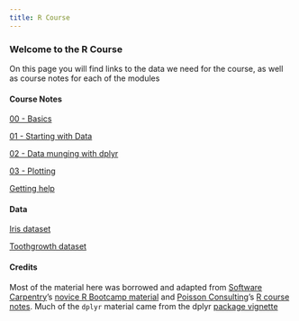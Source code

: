 ```yaml
---
title: R Course
---
```


### Welcome to the R Course

On this page you will find links to the data we need for the course, as well as course notes for each of the modules

#### Course Notes
[00 - Basics](00-basics.html)

[01 - Starting with Data](01-starting-with-data.html)

[02 - Data munging with dplyr](02-dplyr.html)

[03 - Plotting](03-plotting.html)

[Getting help](getting_help.html)

#### Data
[Iris dataset](data/iris.csv)

[Toothgrowth dataset](data/toothgrowth.csv)

#### Credits
Most of the material here was borrowed and adapted from 
[Software Carpentry](http://www.softwarecarpentry.org)'s
[novice R Bootcamp material](https://github.com/swcarpentry/bc/tree/master/novice/r)
and [Poisson Consulting](http://www.poissonconsulting.ca/)'s 
[R course notes](http://www.poissonconsulting.ca/courses/2012/06/05/an-introduction-to-r-course-12.html).
Much of the `dplyr` material came from the dplyr [package vignette](http://cran.rstudio.com/web/packages/dplyr/vignettes/introduction.html) 

